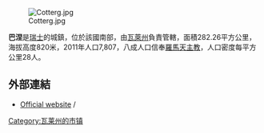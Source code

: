 [[Image:Cotterg.jpg|right]]

'''巴涅'''是[[瑞士|瑞士]]的城鎮，位於該國南部，由[[瓦萊州|瓦萊州]]負責管轄，面積282.26平方公里，海拔高度820米，2011年人口7,807，八成人口信奉[[羅馬天主教|羅馬天主教]]，人口密度每平方公里28人。

==外部連結==
* [http://www.bagnes.ch Official website] {{Wayback|url=http://www.bagnes.ch/ |date=20110113043142 }} {{fr icon}}/{{en icon}}

{{Switzerland-geo-stub}}
[[Category:瓦莱州的市镇|Category:瓦莱州的市镇]]